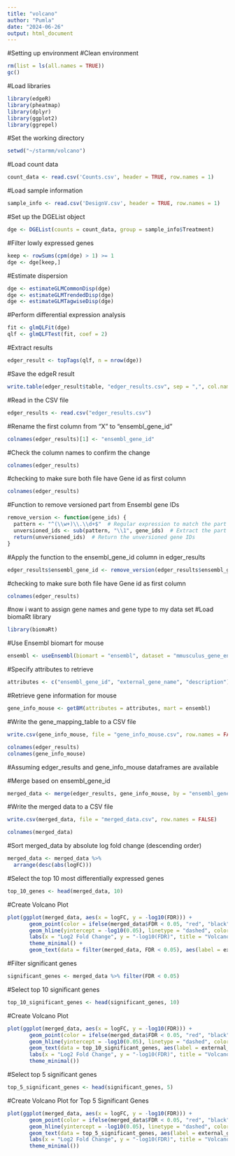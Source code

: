 ---
title: "volcano"
author: "Pumla"
date: "2024-06-26"
output: html_document
---

#Setting up environment 
#Clean environment
```{r}
rm(list = ls(all.names = TRUE)) 
gc()
```
 


#Load libraries
```{r}
library(edgeR)
library(pheatmap)
library(dplyr)
library(ggplot2)
library(ggrepel)
```


#Set the working directory
```{r}
setwd("~/starmm/volcano")
```


#Load count data
```{r}
count_data <- read.csv('Counts.csv', header = TRUE, row.names = 1)
```


#Load sample information
```{r}
sample_info <- read.csv('DesignV.csv', header = TRUE, row.names = 1)
```


#Set up the DGEList object
```{r}
dge <- DGEList(counts = count_data, group = sample_info$Treatment)
```


#Filter lowly expressed genes
```{r}
keep <- rowSums(cpm(dge) > 1) >= 1
dge <- dge[keep,]
```


#Estimate dispersion
```{r}
dge <- estimateGLMCommonDisp(dge)
dge <- estimateGLMTrendedDisp(dge)
dge <- estimateGLMTagwiseDisp(dge)
```


#Perform differential expression analysis
```{r}
fit <- glmQLFit(dge)
qlf <- glmQLFTest(fit, coef = 2)
```


#Extract results
```{r}
edger_result <- topTags(qlf, n = nrow(dge))
```


#Save the edgeR result
```{r}
write.table(edger_result$table, "edger_results.csv", sep = ",", col.names = NA)
```


#Read in the CSV file
```{r}
edger_results <- read.csv("edger_results.csv")
```


#Rename the first column from "X" to "ensembl_gene_id"
```{r}
colnames(edger_results)[1] <- "ensembl_gene_id"
```


#Check the column names to confirm the change
```{r}
colnames(edger_results)
```

#checking to make sure both file have Gene id as first column
```{r}
colnames(edger_results)
```

#Function to remove versioned part from Ensembl gene IDs
```{r}
remove_version <- function(gene_ids) {
  pattern <- "^(\\w+)\\.\\d+$"  # Regular expression to match the part before the dot
  unversioned_ids <- sub(pattern, "\\1", gene_ids)  # Extract the part before the dot
  return(unversioned_ids)  # Return the unversioned gene IDs
}
```


#Apply the function to the ensembl_gene_id column in edger_results
```{r}
edger_results$ensembl_gene_id <- remove_version(edger_results$ensembl_gene_id)
```


#checking to make sure both file have Gene id as first column
```{r}
colnames(edger_results)
```


#now i want to assign gene names and gene type to my data set
#Load biomaRt library
```{r}
library(biomaRt)
```


#Use Ensembl biomart for mouse
```{r}
ensembl <- useEnsembl(biomart = "ensembl", dataset = "mmusculus_gene_ensembl")  # for mouse
```


#Specify attributes to retrieve
```{r}
attributes <- c("ensembl_gene_id", "external_gene_name", "description")
```


#Retrieve gene information for mouse
```{r}
gene_info_mouse <- getBM(attributes = attributes, mart = ensembl)
```


#Write the gene_mapping_table to a CSV file
```{r}
write.csv(gene_info_mouse, file = "gene_info_mouse.csv", row.names = FALSE)
```


```{r}
colnames(edger_results)
colnames(gene_info_mouse)
```


#Assuming edger_results and gene_info_mouse dataframes are available

#Merge based on ensembl_gene_id
```{r}
merged_data <- merge(edger_results, gene_info_mouse, by = "ensembl_gene_id")
```


#Write the merged data to a CSV file
```{r}
write.csv(merged_data, file = "merged_data.csv", row.names = FALSE)
```


```{r}
colnames(merged_data)
```


#Sort merged_data by absolute log fold change (descending order)
```{r}
merged_data <- merged_data %>% 
  arrange(desc(abs(logFC)))
```


#Select the top 10 most differentially expressed genes
```{r}
top_10_genes <- head(merged_data, 10)
```


#Create Volcano Plot
```{r}
plot(ggplot(merged_data, aes(x = logFC, y = -log10(FDR))) +
       geom_point(color = ifelse(merged_data$FDR < 0.05, "red", "black"), alpha = 0.6) +
       geom_hline(yintercept = -log10(0.05), linetype = "dashed", color = "blue") +
       labs(x = "Log2 Fold Change", y = "-log10(FDR)", title = "Volcano Plot") +
       theme_minimal() +
       geom_text(data = filter(merged_data, FDR < 0.05), aes(label = external_gene_name), vjust = -0.5, color = "red"))
```




#Filter significant genes
```{r}
significant_genes <- merged_data %>% filter(FDR < 0.05)
```


#Select top 10 significant genes
```{r}
top_10_significant_genes <- head(significant_genes, 10)
```


#Create Volcano Plot
```{r}
plot(ggplot(merged_data, aes(x = logFC, y = -log10(FDR))) +
       geom_point(color = ifelse(merged_data$FDR < 0.05, "red", "black"), alpha = 0.6) +
       geom_hline(yintercept = -log10(0.05), linetype = "dashed", color = "blue") +
       geom_text(data = top_10_significant_genes, aes(label = external_gene_name), vjust = -0.5, color = "red") +
       labs(x = "Log2 Fold Change", y = "-log10(FDR)", title = "Volcano Plot") +
       theme_minimal())
```


#Select top 5 significant genes
```{r}
top_5_significant_genes <- head(significant_genes, 5)
```



#Create Volcano Plot for Top 5 Significant Genes
```{r}
plot(ggplot(merged_data, aes(x = logFC, y = -log10(FDR))) +
       geom_point(color = ifelse(merged_data$FDR < 0.05, "red", "black"), alpha = 0.6) +
       geom_hline(yintercept = -log10(0.05), linetype = "dashed", color = "blue") +
       geom_text(data = top_5_significant_genes, aes(label = external_gene_name), vjust = -0.5, color = "red") +
       labs(x = "Log2 Fold Change", y = "-log10(FDR)", title = "Volcano Plot for Top 5 Significant Genes") +
       theme_minimal())
```



